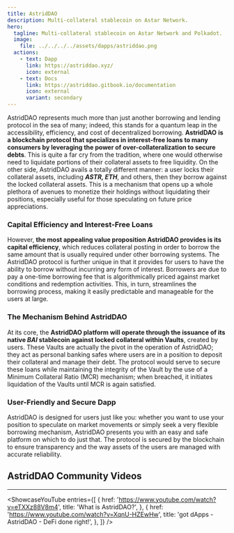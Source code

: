 ```yaml
---
title: AstridDAO
description: Multi-collateral stablecoin on Astar Network.
hero:
  tagline: Multi-collateral stablecoin on Astar Network and Polkadot.
  image: 
    file: ../../../../assets/dapps/astriddao.png
  actions:
    - text: Dapp
      link: https://astriddao.xyz/
      icon: external
    - text: Docs
      link: https://astriddao.gitbook.io/documentation
      icon: external
      variant: secondary
---
```



AstridDAO represents much more than just another borrowing and lending protocol in the sea of many; indeed, this stands for a quantum leap in the accessibility, efficiency, and cost of decentralized borrowing.
**AstridDAO** **is a blockchain protocol that specializes in interest-free loans to many consumers by leveraging the power of over-collateralization to secure debts**. This is quite a far cry from the tradition, where one would otherwise need to liquidate portions of their collateral assets to free liquidity.
On the other side, AstridDAO avails a totally different manner: a user locks their collateral assets, including ***ASTR, ETH***, and others, then they borrow against the locked collateral assets. This is a mechanism that opens up a whole plethora of avenues to monetize their holdings without liquidating their positions, especially useful for those speculating on future price appreciations.

### Capital Efficiency and Interest-Free Loans
However, **the most appealing value proposition AstridDAO provides is its capital efficiency**, which reduces collateral posting in order to borrow the same amount that is usually required under other borrowing systems. The AstridDAO protocol is further unique in that it provides for users to have the ability to borrow without incurring any form of interest. Borrowers are due to pay a one-time borrowing fee that is algorithmically priced against market conditions and redemption activities. This, in turn, streamlines the borrowing process, making it easily predictable and manageable for the users at large.

### The Mechanism Behind AstridDAO
At its core, the **AstridDAO platform will operate through the issuance of its native *BAI* stablecoin against locked collateral within Vaults**, created by users. These Vaults are actually the pivot in the operation of AstridDAO; they act as personal banking safes where users are in a position to deposit their collateral and manage their debt. The protocol would serve to secure these loans while maintaining the integrity of the Vault by the use of a Minimum Collateral Ratio (MCR) mechanism; when breached, it initiates liquidation of the Vaults until MCR is again satisfied.

### User-Friendly and Secure Dapp
AstridDAO is designed for users just like you: whether you want to use your position to speculate on market movements or simply seek a very flexible borrowing mechanism, AstridDAO presents you with an easy and safe platform on which to do just that. The protocol is secured by the blockchain to ensure transparency and the way assets of the users are managed with accurate reliability.

## AstridDAO Community Videos
------------
<ShowcaseYouTube
  entries={[
    {
      href: 'https://www.youtube.com/watch?v=eTXXz88V8m4',
      title: 'What is AstridDAO?',
    },
        {
        href: 'https://www.youtube.com/watch?v=XqnU-HZEwHw',
      title: 'got dApps - AstridDAO - DeFi done right!',
    },
  ]} />